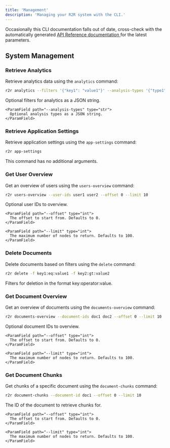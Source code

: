 ```yaml
---
title: 'Management'
description: 'Managing your R2R system with the CLI.'
---
```


<Note>
Occasionally this CLI documentation falls out of date, cross-check with the automatically generated <a href="/api-reference/introduction"> API Reference documentation </a> for the latest parameters.
</Note>

## System Management

### Retrieve Analytics

Retrieve analytics data using the `analytics` command:

```bash
r2r analytics --filters '{"key1": "value1"}' --analysis-types '{"type1": true}'
```

<AccordionGroup>
  <Accordion title="Arguments">
    <ParamField path="--filters" type="str">
      Optional filters for analytics as a JSON string.
    </ParamField>

    <ParamField path="--analysis-types" type="str">
      Optional analysis types as a JSON string.
    </ParamField>
  </Accordion>
</AccordionGroup>

### Retrieve Application Settings

Retrieve application settings using the `app-settings` command:

```bash
r2r app-settings
```

This command has no additional arguments.

### Get User Overview

Get an overview of users using the `users-overview` command:

```bash
r2r users-overview --user-ids user1 user2 --offset 0 --limit 10
```

<AccordionGroup>
  <Accordion title="Arguments">
    <ParamField path="--user-ids" type="list[str]">
      Optional user IDs to overview.
    </ParamField>

    <ParamField path="--offset" type="int">
      The offset to start from. Defaults to 0.
    </ParamField>

    <ParamField path="--limit" type="int">
      The maximum number of nodes to return. Defaults to 100.
    </ParamField>
  </Accordion>
</AccordionGroup>

### Delete Documents

Delete documents based on filters using the `delete` command:

```bash
r2r delete -f key1:eq:value1 -f key2:gt:value2
```

<AccordionGroup>
  <Accordion title="Arguments">
    <ParamField path="--filter, -f" type="list[str]" required>
      Filters for deletion in the format key:operator:value.
    </ParamField>
  </Accordion>
</AccordionGroup>

### Get Document Overview

Get an overview of documents using the `documents-overview` command:

```bash
r2r documents-overview --document-ids doc1 doc2 --offset 0 --limit 10
```

<AccordionGroup>
  <Accordion title="Arguments">
    <ParamField path="--document-ids" type="list[str]">
      Optional document IDs to overview.
    </ParamField>

    <ParamField path="--offset" type="int">
      The offset to start from. Defaults to 0.
    </ParamField>

    <ParamField path="--limit" type="int">
      The maximum number of nodes to return. Defaults to 100.
    </ParamField>
  </Accordion>
</AccordionGroup>

### Get Document Chunks

Get chunks of a specific document using the `document-chunks` command:

```bash
r2r document-chunks --document-id doc1 --offset 0 --limit 10
```

<AccordionGroup>
  <Accordion title="Arguments">
    <ParamField path="--document-id" type="str" required>
      The ID of the document to retrieve chunks for.
    </ParamField>

    <ParamField path="--offset" type="int">
      The offset to start from. Defaults to 0.
    </ParamField>

    <ParamField path="--limit" type="int">
      The maximum number of nodes to return. Defaults to 100.
    </ParamField>
  </Accordion>
</AccordionGroup>
